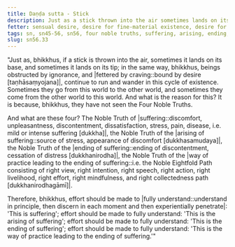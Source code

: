 ```yaml
---
title: Daṇḍa sutta - Stick
description: Just as a stick thrown into the air sometimes lands on its base and sometimes on its tip, beings, obstructed by ignorance and fettered by craving, continue to run and wander in this cycle of existence.
fetter: sensual desire, desire for fine-material existence, desire for immaterial existence, conceit, ignorance
tags: sn, sn45-56, sn56, four noble truths, suffering, arising, ending, way of practice, path, ignorance, craving, cyclic existence
slug: sn56.33
---
```


"Just as, bhikkhus, if a stick is thrown into the air, sometimes it lands on its base, and sometimes it lands on its tip; in the same way, bhikkhus, beings obstructed by ignorance, and |fettered by craving::bound by desire [taṇhāsaṃyojana]|, continue to run and wander in this cycle of existence. Sometimes they go from this world to the other world, and sometimes they come from the other world to this world. And what is the reason for this? It is because, bhikkhus, they have not seen the Four Noble Truths.

And what are these four? The Noble Truth of |suffering::discomfort, unpleasantness, discontentment, dissatisfaction, stress, pain, disease, i.e. mild or intense suffering [dukkha]|, the Noble Truth of the |arising of suffering::source of stress, appearance of discomfort [dukkhasamudaya]|, the Noble Truth of the |ending of suffering::ending of discontentment, cessation of distress [dukkhanirodha]|, the Noble Truth of the |way of practice leading to the ending of suffering::i.e. the Noble Eightfold Path consisting of right view, right intention, right speech, right action, right livelihood, right effort, right mindfulness, and right collectedness path [dukkhanirodhagāmī]|.

Therefore, bhikkhus, effort should be made to |fully understand::understand in principle, then discern in each moment and then experientially penetrate|: 'This is suffering';
effort should be made to fully understand: 'This is the arising of suffering';
effort should be made to fully understand: 'This is the ending of suffering';
effort should be made to fully understand: 'This is the way of practice leading to the ending of suffering.'"